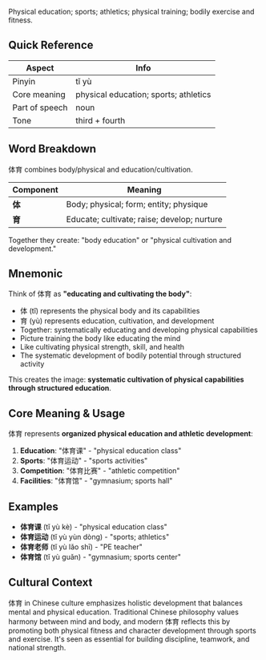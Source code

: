 Physical education; sports; athletics; physical training; bodily exercise and fitness.

## Quick Reference

| Aspect         | Info                                         |
| -------------- | -------------------------------------------- |
| Pinyin         | tǐ yù                                        |
| Core meaning   | physical education; sports; athletics       |
| Part of speech | noun                                         |
| Tone           | third + fourth                               |

## Word Breakdown

体育 combines body/physical and education/cultivation.

| Component | Meaning                                 |
| --------- | --------------------------------------- |
| **体**    | Body; physical; form; entity; physique  |
| **育**    | Educate; cultivate; raise; develop; nurture |

Together they create: "body education" or "physical cultivation and development."

## Mnemonic

Think of 体育 as **"educating and cultivating the body"**:

- 体 (tǐ) represents the physical body and its capabilities
- 育 (yù) represents education, cultivation, and development
- Together: systematically educating and developing physical capabilities
- Picture training the body like educating the mind
- Like cultivating physical strength, skill, and health
- The systematic development of bodily potential through structured activity

This creates the image: **systematic cultivation of physical capabilities through structured education**.

## Core Meaning & Usage

体育 represents **organized physical education and athletic development**:

1. **Education**: "体育课" - "physical education class"
2. **Sports**: "体育运动" - "sports activities"
3. **Competition**: "体育比赛" - "athletic competition"
4. **Facilities**: "体育馆" - "gymnasium; sports hall"

## Examples

- **体育课** (tǐ yù kè) - "physical education class"
- **体育运动** (tǐ yù yùn dòng) - "sports; athletics"
- **体育老师** (tǐ yù lǎo shī) - "PE teacher"
- **体育馆** (tǐ yù guǎn) - "gymnasium; sports center"

## Cultural Context

体育 in Chinese culture emphasizes holistic development that balances mental and physical education. Traditional Chinese philosophy values harmony between mind and body, and modern 体育 reflects this by promoting both physical fitness and character development through sports and exercise. It's seen as essential for building discipline, teamwork, and national strength.
